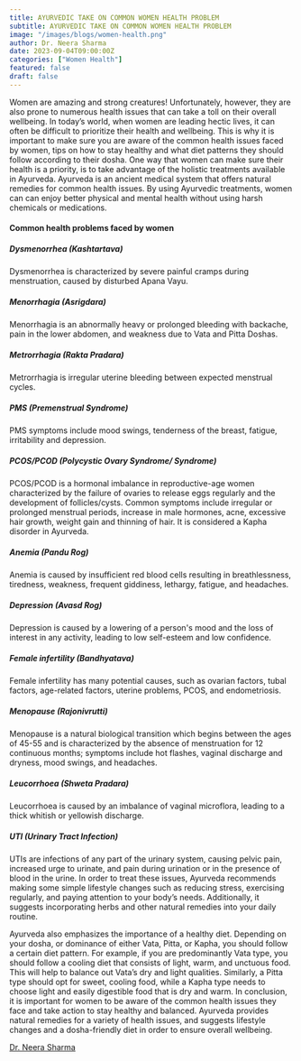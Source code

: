 ```yaml
---
title: AYURVEDIC TAKE ON COMMON WOMEN HEALTH PROBLEM
subtitle: AYURVEDIC TAKE ON COMMON WOMEN HEALTH PROBLEM
image: "/images/blogs/women-health.png"
author: Dr. Neera Sharma
date: 2023-09-04T09:00:00Z
categories: ["Women Health"]
featured: false
draft: false
---
```


Women are amazing and strong creatures! Unfortunately, however, they are also prone to numerous health issues that can take a toll on their overall wellbeing. In today’s world, when women are leading hectic lives, it can often be difficult to prioritize their health and wellbeing. This is why it is important to make sure you are aware of the common health issues faced by women, tips on how to stay healthy and what diet patterns they should follow according to their dosha.
One way that women can make sure their health is a priority, is to take advantage of the holistic treatments available in Ayurveda. Ayurveda is an ancient medical system that offers natural remedies for common health issues. By using Ayurvedic treatments, women can can enjoy better physical and mental health without using harsh chemicals or medications.


<h4>Common health problems faced by women</h4>
<h5>Dysmenorrhea (Kashtartava)</h5>
Dysmenorrhea is characterized by severe painful cramps during menstruation, caused by disturbed Apana Vayu.
<h5>Menorrhagia (Asrigdara)</h5>
Menorrhagia is an abnormally heavy or prolonged bleeding with backache, pain in the lower abdomen, and weakness due to Vata and Pitta Doshas.
<h5>Metrorrhagia (Rakta Pradara)</h5>
Metrorrhagia is irregular uterine bleeding between expected menstrual cycles.
<h5>PMS (Premenstrual Syndrome)</h5>
PMS symptoms include mood swings, tenderness of the breast, fatigue, irritability and depression.
<h5>PCOS/PCOD (Polycystic Ovary Syndrome/ Syndrome)</h5>
PCOS/PCOD is a hormonal imbalance in reproductive-age women characterized by the failure of ovaries to release eggs regularly and the development of follicles/cysts. Common symptoms include irregular or prolonged menstrual periods, increase in male hormones, acne, excessive hair growth, weight gain and thinning of hair. It is considered a Kapha disorder in Ayurveda.
<h5>Anemia (Pandu Rog)</h5>
Anemia is caused by insufficient red blood cells resulting in breathlessness, tiredness, weakness, frequent giddiness, lethargy, fatigue, and headaches.
<h5>Depression (Avasd Rog)</h5>
Depression is caused by a lowering of a person's mood and the loss of interest in any activity, leading to low self-esteem and low confidence.
<h5>Female infertility (Bandhyatava)</h5>
Female infertility has many potential causes, such as ovarian factors, tubal factors, age-related factors, uterine problems, PCOS, and endometriosis.
<h5>Menopause (Rajonivrutti)</h5>
Menopause is a natural biological transition which begins between the ages of 45-55 and is characterized by the absence of menstruation for 12 continuous months; symptoms include hot flashes, vaginal discharge and dryness, mood swings, and headaches.
<h5>Leucorrhoea (Shweta Pradara)</h5>
Leucorrhoea is caused by an imbalance of vaginal microflora, leading to a thick whitish or yellowish discharge.
<h5>UTI (Urinary Tract Infection)</h5>
UTIs are infections of any part of the urinary system, causing pelvic pain, increased urge to urinate, and pain during urination or in the presence of blood in the urine.
In order to treat these issues, Ayurveda recommends making some simple lifestyle changes such as reducing stress, exercising regularly, and paying attention to your body’s needs. Additionally, it suggests incorporating herbs and other natural remedies into your daily routine.

Ayurveda also emphasizes the importance of a healthy diet. Depending on your dosha, or dominance of either Vata, Pitta, or Kapha, you should follow a certain diet pattern. For example, if you are predominantly Vata type, you should follow a cooling diet that consists of light, warm, and unctuous food. This will help to balance out Vata’s dry and light qualities. Similarly, a Pitta type should opt for sweet, cooling food, while a Kapha type needs to choose light and easily digestible food that is dry and warm.
In conclusion, it is important for women to be aware of the common health issues they face and take action to stay healthy and balanced. Ayurveda provides natural remedies for a variety of health issues, and suggests lifestyle changes and a dosha-friendly diet in order to ensure overall wellbeing.


<div class="text-center mt-8">
        <a href="/doctors/neera-sharma" class="btn btn-primary">Dr. Neera Sharma</a> 
      </div>